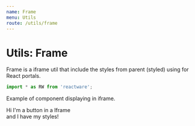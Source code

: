 ```yaml
---
name: Frame
menu: Utils
route: /utils/frame
---
```



# Utils: Frame

Frame is a iframe util that include the styles from parent (styled) using for React portals.

```jsx
import * as RW from 'reactware';
```

Example of component displaying in iframe.

<Playground className="Rw_Utils_Frame">
  <Rw.Utils.Frame>
    <Rw.UI.Button accent="primary">
      Hi I'm a button in a Iframe<br/>and I have my styles!
    </Rw.UI.Button>
  </Rw.Utils.Frame>
</Playground>

<PropsTable of={Rw.Utils.Frame} />
